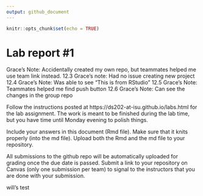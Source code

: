 ```yaml
---
output: github_document
---
```


<!-- README.md is generated from README.Rmd. Please edit the README.Rmd file -->


```r
knitr::opts_chunk$set(echo = TRUE)
```

# Lab report #1



Grace's Note: Accidentally created my own repo, but teammates helped me use team link instead. 
12.3
Grace's note: Had no issue creating new project
12.4
Grace's Note: Was able to see "This is from RStudio"
12.5
Grace's Note: Teammates helped me find push button
12.6
Grace's Note: Can see the changes in the group repo


Follow the instructions posted at https://ds202-at-isu.github.io/labs.html for the lab assignment. The work is meant to be finished during the lab time, but you have time until Monday evening to polish things.

Include your answers in this document (Rmd file). Make sure that it knits properly (into the md file). Upload both the Rmd and the md file to your repository.  

All submissions to the github repo will be automatically uploaded for grading once the due date is passed.
Submit a link to your repository on Canvas (only one submission per team) to signal to the instructors that you are done with your submission.





will's test
